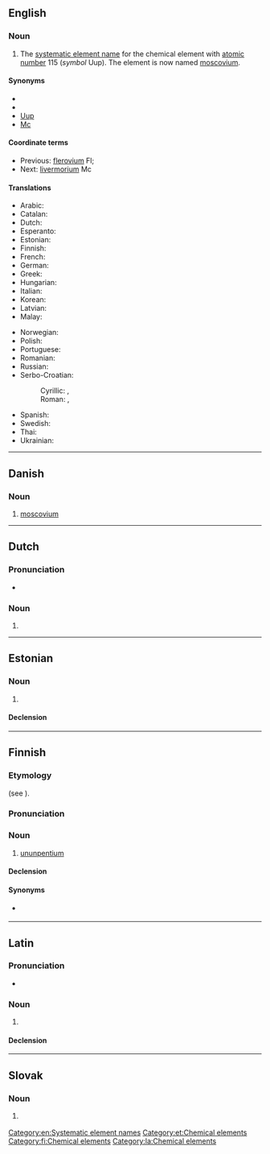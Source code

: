 {{also|Ununpentium}}
==English==

===Noun===
{{en-noun|-}}
{{wikipedia|Systematic element name}}

# {{lb|en|dated}} The [[systematic element name]] for the chemical element with [[atomic number]] 115 (''symbol'' Uup). The element is now named [[moscovium]].

====Synonyms====
* {{l|en|eka-bismuth}}
* {{l|en|moscovium}}
* [[Uup]]
* [[Mc]]

====Coordinate terms====
* Previous: [[flerovium]] Fl;
* Next: [[livermorium]] Mc

====Translations====
{{trans-top|chemical element}}
* Arabic: {{t|ar|أُنُون بِينْتِيُوم|tr=ʾunun bintiyum|m}}
* Catalan: {{t+|ca|ununpenti|m}}
* Dutch: {{t+|nl|ununpentium|n}}
* Esperanto: {{t+|eo|ununpentio}}
* Estonian: {{t|et|ununpentium}}
* Finnish: {{t+|fi|ununpentium}}
* French: {{t+|fr|ununpentium|m}}
* German: {{t+|de|Ununpentium|n}}
* Greek: {{t|el|ουνουνπέντιο|n}}
* Hungarian: {{t+|hu|ununpentium}}
* Italian: {{t+|it|ununpentio|m}}
* Korean: {{t|ko|우눈펜튬}}
* Latvian: {{t|lv|ununpentijs|m}}
* Malay: {{t|ms|ununpentium}}
{{trans-mid}}
* Norwegian: {{t|no|ununpentium}}
* Polish: {{t+|pl|ununpentium|m}}
* Portuguese: {{t+|pt|ununpêntio|m}}
* Romanian: {{t+|ro|ununpentiu|n}}
* Russian: {{t+|ru|унунпе́нтий|m}}
* Serbo-Croatian:
*: Cyrillic: {{t|sh|унунпентиј|m}}, {{t|sh|унунпентијум|m}}
*: Roman: {{t|sh|ununpentij|m}}, {{t|sh|ununpentijum|m}}
* Spanish: {{t+|es|ununpentio|m}}
* Swedish: {{t+|sv|ununpentium}}
* Thai: {{t|th|อูนอูนเพนเทียม|tr=ūnūnpentiam}}
* Ukrainian: {{t|uk|унунпе́нтій|m}}
{{trans-bottom}}

[[Category:en:Systematic element names]]

----

==Danish==

===Noun===
{{da-noun}}

# [[moscovium]]

----

==Dutch==
{{wikipedia|lang=nl}}
{{elements|nl|Uup|ununquadium|Uuq|ununhexium|Uuh}}

===Pronunciation===
* {{audio|nl|Nl-ununpentium.ogg|Audio}}

===Noun===
{{nl-noun|n|-|-}}

# {{l|en|ununpentium}}

----

==Estonian==

===Noun===
{{et-noun|ununpentiumi|ununpentiumi|par2=ununpentiumit}}

# {{l|en|ununpentium}}

====Declension====
{{et-decl-seminar|ununpentium}}
{{et-decl-õpik|n=sg|ununpentium|i}}

[[Category:et:Chemical elements]]

----

==Finnish==
{{wikipedia|lang=fi}}

===Etymology===
{{internationalism|fi}} (see {{cog|en|ununpentium}}).

===Pronunciation===
{{fi-p|un.un.pentium}}

===Noun===
{{fi-noun}}

# {{lb|fi|dated}} [[#English|ununpentium]]

====Declension====
{{fi-decl-risti|n=sg|ununpentium|||a|i=0}}

====Synonyms====
* {{sense|element 115}} {{l|fi|moskovium}}

[[Category:fi:Chemical elements]]

----

==Latin==
{{wikipedia|lang=la}}

===Pronunciation===
* {{la-IPA|ūnūnpentium}}

===Noun===
{{la-noun|ūnūnpentium<2.-ium>}}

# {{l|en|ununpentium}}

====Declension====
{{la-ndecl|ūnūnpentium<2.-ium>}}

[[Category:la:Chemical elements]]

----

==Slovak==
{{elements|sk|Uup|flerovium|Fl|livermorium|Lv}}

===Noun===
{{sk-noun|g=n|gen=ununpentia|decl=mesto}}

# {{l|en|ununpentium}} {{gloss|element}}